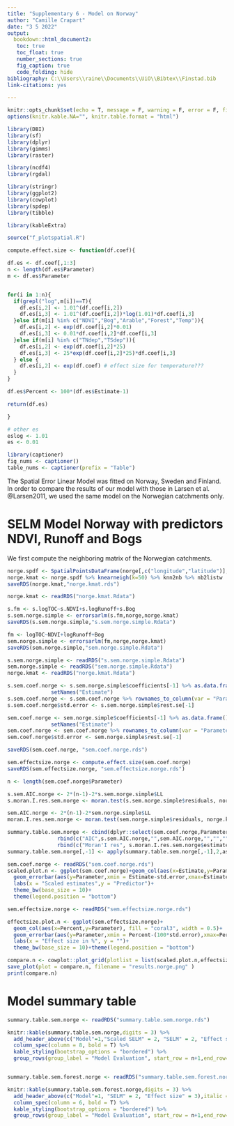 ```yaml
---
title: "Supplementary 6 - Model on Norway"
author: "Camille Crapart"
date: "3 5 2022"
output: 
  bookdown::html_document2:
   toc: true
   toc_float: true
   number_sections: true
   fig_caption: true
   code_folding: hide
bibliography: C:\\Users\\raine\\Documents\\UiO\\Bibtex\\Finstad.bib
link-citations: yes

---
```


```r
knitr::opts_chunk$set(echo = T, message = F, warning = F, error = F, fig.align = "center", collapse = T)
options(knitr.kable.NA="", knitr.table.format = "html")
```

```r
library(DBI)
library(sf)
library(dplyr)
library(gimms)
library(raster)

library(ncdf4)
library(rgdal)

library(stringr)
library(ggplot2)
library(cowplot)
library(spdep)
library(tibble)

library(kableExtra)

source("f_plotspatial.R")
```

```r
compute.effect.size <- function(df.coef){

df.es <- df.coef[,1:3]
n <- length(df.es$Parameter)
m <- df.es$Parameter


for(i in 1:n){
  if(grepl("log",m[i])==T){
    df.es[i,2] <- 1.01^(df.coef[i,2])
    df.es[i,3] <- 1.01^(df.coef[i,2])*log(1.01)*df.coef[i,3]
  }else if(m[i] %in% c("NDVI","Bog","Arable","Forest","Temp")){
    df.es[i,2] <- exp(df.coef[i,2]*0.01)
    df.es[i,3] <- 0.01*df.coef[i,2]*df.coef[i,3]
  }else if(m[i] %in% c("TNdep","TSdep")){
    df.es[i,2] <- exp(df.coef[i,2]*25)
    df.es[i,3] <- 25*exp(df.coef[i,2]*25)*df.coef[i,3]
  } else {
    df.es[i,2] <- exp(df.coef) # effect size for temperature???
  }
}

df.es$Percent <- 100*(df.es$Estimate-1)

return(df.es)

}

# other es
eslog <- 1.01
es <- 0.01
```

```r
library(captioner)
fig_nums <- captioner() 
table_nums <- captioner(prefix = "Table")
```

The Spatial Error Linear Model was fitted on Norway, Sweden and Finland. In order to compare the results of our model with those in Larsen et al. @Larsen2011, we used the same model on the Norwegian catchments only.

# SELM Model Norway with predictors NDVI, Runoff and Bogs

We first compute the neighboring matrix of the Norwegian catchments.

```r
norge.spdf <- SpatialPointsDataFrame(norge[,c("longitude","latitude")],norge)
norge.kmat <- norge.spdf %>% knearneigh(k=50) %>% knn2nb %>% nb2listw
saveRDS(norge.kmat,"norge.kmat.rds")
```

```r
norge.kmat <- readRDS("norge.kmat.Rdata")

s.fm <- s.logTOC~s.NDVI+s.logRunoff+s.Bog
s.sem.norge.simple <- errorsarlm(s.fm,norge,norge.kmat)
saveRDS(s.sem.norge.simple,"s.sem.norge.simple.Rdata")

fm <- logTOC~NDVI+logRunoff+Bog
sem.norge.simple <- errorsarlm(fm,norge,norge.kmat)
saveRDS(sem.norge.simple,"sem.norge.simple.Rdata")
```

```r
s.sem.norge.simple <- readRDS("s.sem.norge.simple.Rdata")
sem.norge.simple <- readRDS("sem.norge.simple.Rdata")
norge.kmat <- readRDS("norge.kmat.Rdata")

s.sem.coef.norge <- s.sem.norge.simple$coefficients[-1] %>% as.data.frame() %>% 
              setNames("Estimate")
s.sem.coef.norge <- s.sem.coef.norge %>% rownames_to_column(var = "Parameter")
s.sem.coef.norge$std.error <- s.sem.norge.simple$rest.se[-1]

sem.coef.norge <- sem.norge.simple$coefficients[-1] %>% as.data.frame() %>% 
              setNames("Estimate")
sem.coef.norge <- sem.coef.norge %>% rownames_to_column(var = "Parameter")
sem.coef.norge$std.error <- sem.norge.simple$rest.se[-1]

saveRDS(sem.coef.norge, "sem.coef.norge.rds")

sem.effectsize.norge <- compute.effect.size(sem.coef.norge)
saveRDS(sem.effectsize.norge, "sem.effectsize.norge.rds")

n <- length(sem.coef.norge$Parameter)

s.sem.AIC.norge <- 2*(n-1)-2*s.sem.norge.simple$LL
s.moran.I.res.sem.norge <- moran.test(s.sem.norge.simple$residuals, norge.kmat, alternative = "two.sided")

sem.AIC.norge <- 2*(n-1)-2*sem.norge.simple$LL
moran.I.res.sem.norge <- moran.test(sem.norge.simple$residuals, norge.kmat, alternative = "two.sided")

summary.table.sem.norge <- cbind(dplyr::select(sem.coef.norge,Parameter),s.sem.coef.norge[,2:3],sem.coef.norge[,2:3],sem.effectsize.norge[,2:4]) %>%
                rbind(c("AIC",s.sem.AIC.norge,"",sem.AIC.norge,"","","","")) %>%
                rbind(c("Moran'I res", s.moran.I.res.sem.norge$estimate[[1]],"",moran.I.res.sem.norge$estimate[[1]], "","","",""))
summary.table.sem.norge[,-1] <- apply(summary.table.sem.norge[,-1],2,as.numeric)
```

```r
sem.coef.norge <- readRDS("sem.coef.norge.rds")
scaled.plot.n <- ggplot(sem.coef.norge)+geom_col(aes(x=Estimate,y=Parameter), width = 0.5, fill = "cadetblue3")+
  geom_errorbar(aes(y=Parameter,xmin = Estimate-std.error,xmax=Estimate+std.error), width = 0.5)+
  labs(x = "Scaled estimates",y = "Predictor")+
  theme_bw(base_size = 10)+
  theme(legend.position = "bottom")
```

```r
sem.effectsize.norge <- readRDS("sem.effectsize.norge.rds")

effectsize.plot.n <- ggplot(sem.effectsize.norge)+
  geom_col(aes(x=Percent,y=Parameter), fill = "coral3", width = 0.5)+
  geom_errorbar(aes(y=Parameter,xmin = Percent-(100*std.error),xmax=Percent+(100*std.error)), width = 0.5)+
  labs(x = "Effect size in %", y = "")+
  theme_bw(base_size = 10)+theme(legend.position = "bottom")
```

```r
compare.n <- cowplot::plot_grid(plotlist = list(scaled.plot.n,effectsize.plot.n),ncol=2)
save_plot(plot = compare.n, filename = "results.norge.png" )
print(compare.n)
```

# Model summary table

```r

summary.table.sem.norge <- readRDS("summary.table.sem.norge.rds")

knitr::kable(summary.table.sem.norge,digits = 3) %>%
  add_header_above(c("Model"=1,"Scaled SELM" = 2, "SELM" = 2, "Effect size" = 3),italic = T) %>%
  column_spec(column = 8, bold = T) %>% 
  kable_styling(bootstrap_options = "bordered") %>%
  group_rows(group_label = "Model Evaluation", start_row = n+1,end_row=n+2)


summary.table.sem.forest.norge <- readRDS("summary.table.sem.forest.norge.rds")

knitr::kable(summary.table.sem.forest.norge,digits = 3) %>%
  add_header_above(c("Model"=1, "SELM" = 2, "Effect size" = 3),italic = T) %>%
  column_spec(column = 6, bold = T) %>% 
  kable_styling(bootstrap_options = "bordered") %>%
  group_rows(group_label = "Model Evaluation", start_row = n+1,end_row=n+2)

```